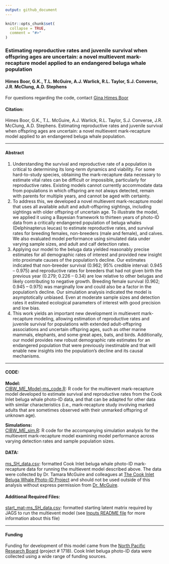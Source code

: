 ```yaml
---
output: github_document
---
```


<!-- README.md is generated from README.Rmd. Please edit that file -->

```r
knitr::opts_chunk$set(
  collapse = TRUE,
  comment = "#>"
)
```

### Estimating reproductive rates and juvenile survival when offspring ages are uncertain: a novel multievent mark-recapture model applied to an endangered beluga whale population

#### Himes Boor, G.K., T.L. McGuire, A.J. Warlick, R.L. Taylor, S.J. Converse, J.R. McClung, A.D. Stephens

For questions regarding the code, contact [Gina Himes Boor](mailto:gkhimesboor@montana.edu)  

#### Citation:
Himes Boor, G.K., T.L. McGuire, A.J. Warlick, R.L. Taylor, S.J. Converse, J.R. McClung, A.D. Stephens. Estimating reproductive rates and juvenile survival when offspring ages are uncertain: a novel multievent mark-recapture model applied to an endangered beluga whale population.

***
#### Abstract
1.	Understanding the survival and reproductive rate of a population is critical to determining its long-term dynamics and viability. For some hard-to-study species, obtaining the mark-recapture data necessary to estimate vital rates can be difficult or impossible, particularly for reproductive rates. Existing models cannot currently accommodate data from populations in which offspring are not always detected, remain with parents for multiple years, and cannot be aged with certainty.
2.	To address this, we developed a novel multievent mark-recapture model that uses all available adult and adult-offspring sightings, including sightings with older offspring of uncertain age. To illustrate the model, we applied it using a Bayesian framework to thirteen years of photo-ID data from a critically endangered population of beluga whales (Delphinapterus leucas) to estimate reproductive rates, and survival rates for breeding females, non-breeders (male and female), and calves. We also evaluated model performance using simulated data under varying sample sizes, and adult and calf detection rates.
3.	Applying our model to the beluga data yielded reasonably precise estimates for all demographic rates of interest and provided new insight into proximate causes of the population’s decline. Our estimates indicated that non-breeder survival (0.962; 95% credible interval: 0.945 – 0.975) and reproductive rates for breeders that had not given birth the previous year (0.279; 0.226 – 0.34) are low relative to other belugas and likely contributing to negative growth. Breeding female survival (0.962; 0.945 – 0.975) was marginally low and could also be a factor in the population’s decline. Our simulation analysis indicated the model is asymptotically unbiased. Even at moderate sample sizes and detection rates it estimated ecological parameters of interest with good precision and low bias.
4.	This work yields an important new development in multievent mark-recapture modeling, allowing estimation of reproductive rates and juvenile survival for populations with extended adult-offspring associations and uncertain offspring ages, such as other marine mammals, elephants, and some great apes, bats, and birds. Additionally, our model provides new robust demographic rate estimates for an endangered population that were previously inestimable and that will enable new insights into the population’s decline and its causal mechanisms.



***
#### CODE:
**Model:**  
[CIBW_ME_Model-ms_code.R](scripts/CIBW_ME_Model-ms_code.R):  R code for the multievent mark-recapture model developed to estimate survival and reproductive rates from the Cook Inlet beluga whale photo-ID data, and that can be adapted for other data with similar characteristics (i.e., mark-recapture study involving marked adults that are sometimes observed with their unmarked offspring of unknown age).

**Simulations:**  
[CIBW_ME_sim.R](scripts/CIBW_ME_sim.R):  R code for the accompanying simulation analysis for the multievent mark-recapture model examining model performance across varying detection rates and sample population sizes.

#### DATA:
[ms_SH_data.csv](inputs/ms_SH_data.csv):  formatted Cook Inlet beluga whale photo-ID mark-recapture data for running the multievent model described above. The data were collected by Dr. Tamara McGuire and colleagues at [The Cook Inlet Beluga Whale Photo-ID Project](https://www.cookinletbelugas.com/) and should not be used outside of this analysis without express permission from [Dr. McGuire](mailto:tamaracookinletbeluga@gmail.com).

#### Additional Required Files:
[start_mat-ms_SH_data.csv](inputs/start_mat-ms_SH_data.csv): formatted starting latent matrix required by JAGS to run the multievent model (see [Inputs README file](inputs/README.md) for more information about this file)


***
#### Funding
Funding for development of this model came from the [North Pacific Research Board](https://www.nprb.org/) (project # 1718). Cook Inlet beluga photo-ID data were collected using a wide range of funding sources.